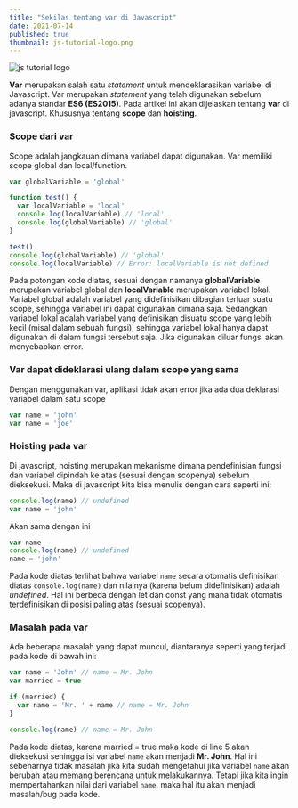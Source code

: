 ```yaml
---
title: "Sekilas tentang var di Javascript"
date: 2021-07-14
published: true
thumbnail: js-tutorial-logo.png
---
```


![js tutorial logo](js-tutorial-logo.png)

**Var** merupakan salah satu _statement_ untuk mendeklarasikan variabel di Javascript. 
Var merupakan _statement_ yang telah digunakan sebelum adanya standar **ES6 (ES2015)**.
Pada artikel ini akan dijelaskan tentang **var** di javascript. Khususnya tentang **scope** dan **hoisting**. 

### Scope dari var
Scope adalah jangkauan dimana variabel dapat digunakan. Var memiliki scope global dan local/function. 

````javascript
var globalVariable = 'global'

function test() {
  var localVariable = 'local'
  console.log(localVariable) // 'local'
  console.log(globalVariable) // 'global'
}

test()
console.log(globalVariable) // 'global'
console.log(localVariable) // Error: localVariable is not defined
````

Pada potongan kode diatas, sesuai dengan namanya **globalVariable** merupakan variabel global dan **localVariable** merupakan variabel lokal. 
Variabel global adalah variabel yang didefinisikan dibagian terluar suatu scope, sehingga variabel ini dapat digunakan dimana saja. 
Sedangkan variabel lokal adalah variabel yang definisikan disuatu scope yang lebih kecil (misal dalam sebuah fungsi), sehingga variabel lokal hanya dapat digunakan di dalam fungsi tersebut saja. Jika digunakan diluar fungsi akan menyebabkan error. 

### Var dapat dideklarasi ulang dalam scope yang sama
Dengan menggunakan var, aplikasi tidak akan error jika ada dua deklarasi variabel dalam satu scope

````javascript
var name = 'john'
var name = 'joe'
````

### Hoisting pada var
Di javascript, hoisting merupakan mekanisme dimana pendefinisian fungsi dan variabel dipindah ke atas (sesuai dengan scopenya) sebelum dieksekusi. 
Maka di javascript kita bisa menulis dengan cara seperti ini:

````javascript
console.log(name) // undefined
var name = 'john'
````

Akan sama dengan ini

````javascript
var name
console.log(name) // undefined
name = 'john'
````

Pada kode diatas terlihat bahwa variabel `name` secara otomatis definisikan diatas `console.log(name)` dan nilainya (karena belum didefinisikan) adalah _undefined_. 
Hal ini berbeda dengan let dan const yang mana tidak otomatis terdefinisikan di posisi paling atas (sesuai scopenya).

### Masalah pada var
Ada beberapa masalah yang dapat muncul, diantaranya seperti yang terjadi pada kode di bawah ini:

````javascript
var name = 'John' // name = Mr. John
var married = true

if (married) {
  var name = 'Mr. ' + name // name = Mr. John
}

console.log(name) // name = Mr. John
````

Pada kode diatas, karena married = true maka kode di line 5 akan dieksekusi sehingga isi variabel `name` akan menjadi **Mr. John**. 
Hal ini sebenarnya tidak masalah jika kita sudah mengetahui jika variabel `name` akan berubah atau memang berencana untuk melakukannya. 
Tetapi jika kita ingin mempertahankan nilai dari variabel `name`, maka hal itu akan menjadi masalah/bug pada kode. 
